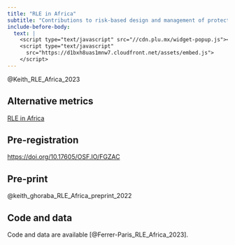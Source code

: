 ```yaml
---
title: "RLE in Africa"
subtitle: "Contributions to risk-based design and management of protected and conserved areas"
include-before-body:
  text: |
    <script type="text/javascript" src="//cdn.plu.mx/widget-popup.js"></script>
    <script type="text/javascript" 
      src="https://d1bxh8uas1mnw7.cloudfront.net/assets/embed.js">
    </script>
---
```


@Keith_RLE_Africa_2023

## Alternative metrics

<a href="https://plu.mx/plum/a/?doi=10.1111/cobi.14169" data-popup="right" data-size="large" class="plumx-plum-print-popup" data-site="plum" data-hide-when-empty="true">RLE in Africa</a>

<div class='altmetric-embed' data-badge-type='donut' data-doi="10.1111/cobi.14169"></div>

## Pre-registration

<https://doi.org/10.17605/OSF.IO/FGZAC>

## Pre-print

@keith_ghoraba_RLE_Africa_preprint_2022

## Code and data 

Code and data are available [@Ferrer-Paris_RLE_Africa_2023].
